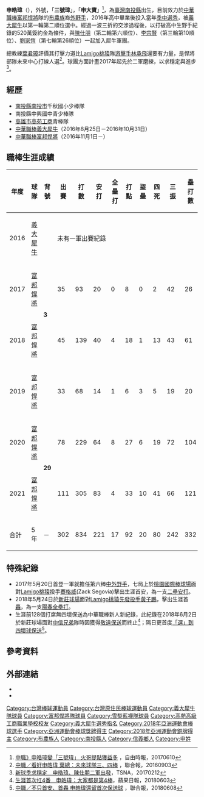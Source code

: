 {{Infobox CPBL player|
|name=申皓瑋|
|image=|
|width=300|
|position=外野手|
|team=富邦悍將|
|number=29|
|bats=右|
|throws=右|
|birthdate={{birth_date_and_age|1997|9|12|mf=y}}|
|birthplace={{TWN}}[[南投縣|南投縣]][[信義鄉_(台灣)|信義鄉]]|
|debutdate=5月20日
|debutyear=2017年
|debutteam=富邦悍將
|statyear=2021年球季
|stat1label=打擊率
|stat1value=0.265
|stat2label=全壘打
|stat2value=17
|stat3label=打點
|stat3value=92
|stat4label=盜壘
|stat4value=20
|teams=<nowiki></nowiki> 
*[[義大犀牛|義大犀牛]]（2016年8月25日－2016年10月31日）
*[[富邦悍將|富邦悍將]]（2016年11月1日－）
}}

'''申皓瑋'''（{{bd|1997年|9月12日|||catIdx=申}}），外號，「'''三號瑋'''」，「'''申大寶'''」<ref>[http://sports.ltn.com.tw/news/breakingnews/2096003 中職》申皓瑋變「三號瑋」 火哥提點獲益多] {{Wayback|url=http://sports.ltn.com.tw/news/breakingnews/2096003 |date=20170720215121 }}，自由時報，20170610</ref>，為[[臺灣|臺灣]][[南投縣|南投縣]]出生，目前效力於[[中華職棒|中華職棒]][[富邦悍將|富邦悍將]]隊的[[布農族|布農族]]裔[[外野手|外野手]]，2016年高中畢業後投入當年[[中華職棒歷年選秀會#職棒二十七年（2016年）|季中選秀]]，被[[義大犀牛|義大犀牛]]以第一輪第二順位選中。經過一波三折的交涉過程後，以打破高中生野手紀錄的520萬簽約金為條件，與[[陳仕朋|陳仕朋]]（第二輪第六順位）、[[李宗賢|李宗賢]]（第三輪第10順位）、[[劉家愷|劉家愷]]（第七輪第26順位）一起加入犀牛軍團。

總教練[[葉君璋|葉君璋]]評價其打擊力道比[[Lamigo桃猿|Lamigo桃猿]]隊[[游擊手|游擊手]][[林承飛|林承飛]]還要有力量，是悍將部隊未來中心打線人選<ref>[http://udn.com/news/story/7001/1938244 中職／看好申皓瑋 葉總：未來球隊三、四棒] {{Wayback|url=http://udn.com/news/story/7001/1938244 |date=20170312082707 }}，聯合報，20160903</ref>。球團方面計畫2017年起先於二軍磨練，以求穩定與進步<ref>[https://tsna.com/article/8008 新球季求穩定　申皓瑋、陳仕朋二軍出發]，TSNA，20170212</ref>。

==經歷==
*[[南投縣|南投縣]][[南投市|南投市]]千秋國小少棒隊
*南投縣中興國中青少棒隊
*[[高雄市私立高苑高級工商職業學校|高雄市高苑工商]]青棒隊
*[[中華職棒|中華職棒]][[義大犀牛|義大犀牛]]（2016年8月25日－2016年10月31日）
*[[中華職棒|中華職棒]][[富邦悍將|富邦悍將]]（2016年11月1日－）

==職棒生涯成績==
{| class="wikitable" width="1000px"
|- align="center"
!年度!!球隊!!背號!!出賽!!打數!!安打!!全壘打!!打點!!盜壘!!四死!!三振!!壘打數!!雙殺打!!打擊率!!上壘率!!長打率!!OPS
|- align=center
|2016||[[義大犀牛|義大犀牛]]||rowspan=4|'''3'''||colspan="14"|未有一軍出賽紀錄
|- align=center
|2017||[[富邦悍將|富邦悍將]]||35||93||20||0||8||0||2||42||26||2||0.215||0.229||0.280||0.509
|- align=center
|2018||[[富邦悍將|富邦悍將]]||45||139||40||4||18||1||13||43||61||3||0.288||0.349||0.439||0.788
|- align=center
|2019||[[富邦悍將|富邦悍將]]||33||68||14||1||6||3||5||19||20||0||0.206||0.260||0.294||0.554
|- align=center
|2020||[[富邦悍將|富邦悍將]]||rowspan=2|'''29'''||78||229||64||8||27||6||19||72||104||5||0.297||0.332||0.454||0.85
|- align="center"
|2021||[[富邦悍將|富邦悍將]]||111||305||83||4||33||10||41||66||121||5||0.272||0.356||0.397||0.753
|- style="background:#004a9c;color:#FFFFFF" align="center" 
|合計||5年||－||302||834||221||17||92||20||80||242||332||15||0.265||0.328||0.398||0.726
|}

==特殊紀錄==
*2017年5月20日首登一軍就擔任第六棒[[中外野手|中外野手]]，七局上於[[桃園國際棒球場|桃園國際棒球場]]面對[[Lamigo桃猿|Lamigo桃猿]]投手[[銳克·賽格威|賽格威]](Zack Segovia)擊出生涯首安，為一支[[二壘安打|二壘安打]]。
*2018年5月24日於[[新莊體育場棒球場|新莊球場]]面對[[Lamigo桃猿|Lamigo桃猿]][[先發投手|先發投手]][[黃子鵬|黃子鵬]]，擊出生涯首[[全壘打|轟]]，為一支[[陽春全壘打|陽春全壘打]]。
*生涯前128個打席無四壞保送為中華職棒新人新紀錄，此紀錄在2018年6月2日於新莊球場面對[[中信兄弟|中信兄弟]]隊時因獲得[[保送#故意四壞球|敬遠保送]]而終止<ref>[http://tw.sports.appledaily.com/realtime/20180603/1366352/ 生涯首次扛4番　申皓瑋：大家都是第4棒]，蘋果日報，20180603</ref>；隔日更首度[[保送#四壞球|「選」到四壞球保送]]<ref>[http://udn.com/news/story/7001/3188432 中職／不只首安、首轟 申皓瑋還留首次保送球] {{Wayback|url=http://udn.com/news/story/7001/3188432 |date=20180624204449 }}，聯合報，20180608</ref>。
== 參考資料 ==
{{reflist}}
==外部連結==
{{台灣棒球維基館}}
{{中華職棒球員資料|id=B0J9|name=申皓瑋}}
*{{facebook|3HaoWei}}
*{{instagram|haowei_s}}
{{富邦悍將隊球員名單}}
{{2017年第五屆亞洲冬季棒球聯盟}}
{{2018年第十八屆印尼雅加達亞運}}
{{秉初運動娛樂經紀}}
{{DEFAULTSORT:Shen Hao Wei}}
[[Category:台灣棒球運動員|Category:台灣棒球運動員]]
[[Category:台灣原住民棒球運動員|Category:台灣原住民棒球運動員]]
[[Category:義大犀牛隊球員|Category:義大犀牛隊球員]]
[[Category:富邦悍將隊球員|Category:富邦悍將隊球員]]
[[Category:雪梨藍襪隊球員|Category:雪梨藍襪隊球員]]
[[Category:高苑高級工商職業學校校友|Category:高苑高級工商職業學校校友]]
[[Category:義大犀牛選秀指名|Category:義大犀牛選秀指名]]
[[Category:2018年亞洲運動會棒球選手|Category:2018年亞洲運動會棒球選手]]
[[Category:亞洲運動會棒球獎牌得主|Category:亞洲運動會棒球獎牌得主]]
[[Category:2018年亞洲運動會銅牌得主|Category:2018年亞洲運動會銅牌得主]]
[[Category:布農族人|Category:布農族人]]
[[Category:南投縣人|Category:南投縣人]]
[[Category:信義鄉人|Category:信義鄉人]]
[[Category:申姓|Category:申姓]]